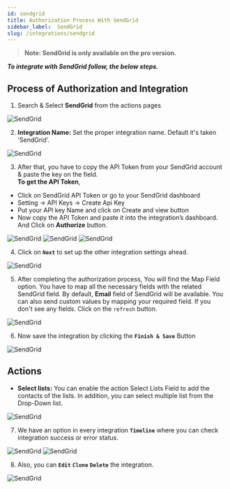 ```yaml
---
id: sendgrid
title: Authorization Process With SendGrid
sidebar_label:  SendGrid
slug: /integrations/sendgrid
---
```


> **Note: SendGrid is only available on the pro version.**

***To integrate with SendGrid follow, the below steps.***


## Process of Authorization and Integration

1.	Search & Select **SendGrid** from the actions pages
 <Image src="actions/sendgrid/search-and-select" alt="SendGrid" w="1020" h="350" />

2. **Integration Name:** Set the proper integration name. Default it's taken 'SendGrid'.
 <Image src="actions/sendgrid/default-integration-name" alt="SendGrid" w="1020" h="350" />

3.	After that, you have to copy the API Token from your SendGrid account & paste the key on the field.    
**To get the API Token**, 
-	Click on SendGrid API Token or go to your SendGrid dashboard 
-	Setting -> API Keys -> Create Api Key
-	Put your API key Name and click on Create and view  button
-	Now copy the API Token and paste it into the integration’s dashboard. And Click on **Authorize** button.
 <Image src="actions/sendgrid/click-here" alt="SendGrid" w="1020" h="350" />
 <Image src="actions/sendgrid/visit-api-console" alt="SendGrid" w="1020" h="350" />
 <Image src="actions/sendgrid/authorize" alt="SendGrid" w="1020" h="350" />


4. Click on **`Next`** to set up the other integration settings ahead.
 <Image src="actions/sendgrid/authorize-after" alt="SendGrid" w="1020" h="350" />

5.	After completing the authorization process, You will find the Map Field option. You have to map all the necessary fields with the related SendGrid field. By default, **Email** field of SendGrid will be available. You can also send custom values by mapping your required field. If you don't see any fields. Click on the `refresh` button.

 <Image src="actions/sendgrid/sendgrid-field-map" alt="SendGrid" w="1020" h="350" />

6. Now save the integration by clicking the **`Finish & Save`** Button

 <Image src="actions/sendgrid/finish-save" alt="SendGrid" w="1020" h="350" />


## Actions 
- **Select lists:** You can enable the action Select Lists Field to add the contacts of the lists. In addition, you can select multiple list from the Drop-Down list.  
 <Image src="actions/sendgrid/select-lists" alt="SendGrid" w="1020" h="350" />


7. We have an option in every integration **`Timeline`** where you can check integration success or error status.
 <Image src="actions/sendgrid/sendgrid-timeline" alt="SendGrid" w="1020" h="350" />
 <Image src="actions/sendgrid/sendgrid-log" alt="SendGrid" w="1020" h="350" />

8. Also, you can **`Edit`** **`Clone`** **`Delete`** the integration.

 <Image src="actions/sendgrid/sendgrid-option" alt="SendGrid" w="1020" h="350" />


<Feedback/>